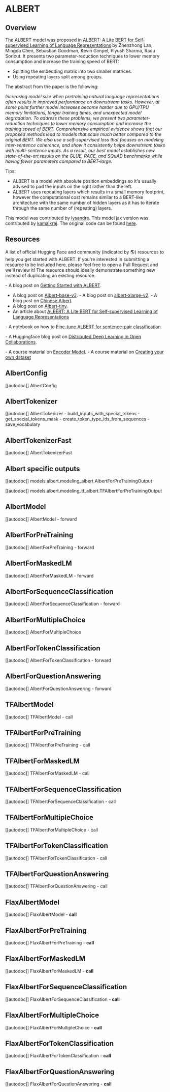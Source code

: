 <!--Copyright 2020 The HuggingFace Team. All rights reserved.

Licensed under the Apache License, Version 2.0 (the "License"); you may not use this file except in compliance with
the License. You may obtain a copy of the License at

http://www.apache.org/licenses/LICENSE-2.0

Unless required by applicable law or agreed to in writing, software distributed under the License is distributed on
an "AS IS" BASIS, WITHOUT WARRANTIES OR CONDITIONS OF ANY KIND, either express or implied. See the License for the
specific language governing permissions and limitations under the License.
-->

# ALBERT

## Overview

The ALBERT model was proposed in [ALBERT: A Lite BERT for Self-supervised Learning of Language Representations](https://arxiv.org/abs/1909.11942) by Zhenzhong Lan, Mingda Chen, Sebastian Goodman, Kevin Gimpel, Piyush Sharma,
Radu Soricut. It presents two parameter-reduction techniques to lower memory consumption and increase the training
speed of BERT:

- Splitting the embedding matrix into two smaller matrices.
- Using repeating layers split among groups.

The abstract from the paper is the following:

*Increasing model size when pretraining natural language representations often results in improved performance on
downstream tasks. However, at some point further model increases become harder due to GPU/TPU memory limitations,
longer training times, and unexpected model degradation. To address these problems, we present two parameter-reduction
techniques to lower memory consumption and increase the training speed of BERT. Comprehensive empirical evidence shows
that our proposed methods lead to models that scale much better compared to the original BERT. We also use a
self-supervised loss that focuses on modeling inter-sentence coherence, and show it consistently helps downstream tasks
with multi-sentence inputs. As a result, our best model establishes new state-of-the-art results on the GLUE, RACE, and
SQuAD benchmarks while having fewer parameters compared to BERT-large.*

Tips:

- ALBERT is a model with absolute position embeddings so it's usually advised to pad the inputs on the right rather
  than the left.
- ALBERT uses repeating layers which results in a small memory footprint, however the computational cost remains
  similar to a BERT-like architecture with the same number of hidden layers as it has to iterate through the same
  number of (repeating) layers.

This model was contributed by [lysandre](https://huggingface.co/lysandre). This model jax version was contributed by
[kamalkraj](https://huggingface.co/kamalkraj). The original code can be found [here](https://github.com/google-research/ALBERT).

## Resources

A list of official Hugging Face and community (indicated by 🌎) resources to help you get started with ALBERT. If you're interested in submitting a resource to be included here, please feel free to open a Pull Request and we'll review it! The resource should ideally demonstrate something new instead of duplicating an existing resource.

<PipelineTag pipeline="introduce" />- A blog post on [Getting Started with ALBERT](https://huggingface.co/albert-base-v2).
- A blog post on [Albert-base-v2](https://huggingface.co/albert-base-v2). - A blog
post on [albert-xlarge-v2](https://huggingface.co/albert-xlarge-v2). - A blog post
on [Chinese Albert](https://huggingface.co/uer/albert-base-chinese-cluecorpussmall).
- A blog post on [Albert-tiny](https://huggingface.co/clue/albert_chinese_tiny).
- An article about [ALBERT: A Lite BERT for Self-supervised Learning of Language
Representations](https://arxiv.org/abs/1909.11942)

<PipelineTag pipeline="text-classification" />- A notebook on how to [Fine-tune ALBERT
for sentence-pair classification](https://github.com/NadirEM/nlp-notebooks/blob/master/Fine_tune_ALBERT_sentence_pair_classification.ipynb).

<PipelineTag pipeline="text-generation" />

<PipelineTag pipeline="text-recognition" />- A Huggingface blog post on [Distributed 
Deep Learning in Open Collaborations](https://huggingface.co/blog/collaborative-training).

<PipelineTag pipeline="QuestionAnswering" />

<PipelineTag pipeline="text-generation" />

<PipelineTag pipeline="token-classification" />- A course material on [Encoder
Model](https://huggingface.co/course/chapter1/5). - A course material on
[Creating your own dataset](https://huggingface.co/course/chapter5/5)

## AlbertConfig

[[autodoc]] AlbertConfig

## AlbertTokenizer

[[autodoc]] AlbertTokenizer
    - build_inputs_with_special_tokens
    - get_special_tokens_mask
    - create_token_type_ids_from_sequences
    - save_vocabulary

## AlbertTokenizerFast

[[autodoc]] AlbertTokenizerFast

## Albert specific outputs

[[autodoc]] models.albert.modeling_albert.AlbertForPreTrainingOutput

[[autodoc]] models.albert.modeling_tf_albert.TFAlbertForPreTrainingOutput

## AlbertModel

[[autodoc]] AlbertModel
    - forward

## AlbertForPreTraining

[[autodoc]] AlbertForPreTraining
    - forward

## AlbertForMaskedLM

[[autodoc]] AlbertForMaskedLM
    - forward

## AlbertForSequenceClassification

[[autodoc]] AlbertForSequenceClassification
    - forward

## AlbertForMultipleChoice

[[autodoc]] AlbertForMultipleChoice

## AlbertForTokenClassification

[[autodoc]] AlbertForTokenClassification
    - forward

## AlbertForQuestionAnswering

[[autodoc]] AlbertForQuestionAnswering
    - forward

## TFAlbertModel

[[autodoc]] TFAlbertModel
    - call

## TFAlbertForPreTraining

[[autodoc]] TFAlbertForPreTraining
    - call

## TFAlbertForMaskedLM

[[autodoc]] TFAlbertForMaskedLM
    - call

## TFAlbertForSequenceClassification

[[autodoc]] TFAlbertForSequenceClassification
    - call

## TFAlbertForMultipleChoice

[[autodoc]] TFAlbertForMultipleChoice
    - call

## TFAlbertForTokenClassification

[[autodoc]] TFAlbertForTokenClassification
    - call

## TFAlbertForQuestionAnswering

[[autodoc]] TFAlbertForQuestionAnswering
    - call

## FlaxAlbertModel

[[autodoc]] FlaxAlbertModel
    - __call__

## FlaxAlbertForPreTraining

[[autodoc]] FlaxAlbertForPreTraining
    - __call__

## FlaxAlbertForMaskedLM

[[autodoc]] FlaxAlbertForMaskedLM
    - __call__

## FlaxAlbertForSequenceClassification

[[autodoc]] FlaxAlbertForSequenceClassification
    - __call__

## FlaxAlbertForMultipleChoice

[[autodoc]] FlaxAlbertForMultipleChoice
    - __call__

## FlaxAlbertForTokenClassification

[[autodoc]] FlaxAlbertForTokenClassification
    - __call__

## FlaxAlbertForQuestionAnswering

[[autodoc]] FlaxAlbertForQuestionAnswering
    - __call__
